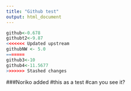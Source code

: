 ```yaml
---
title: "Github test"
output: html_document
---
```


```r
github<-0.678
githubt2<-9.87
<<<<<<< Updated upstream
githubNW <- 5.0
=======
github3<-10
github4<-11.5677
>>>>>>> Stashed changes
```
###Noriko added
#this as a test 
#can you see it?

